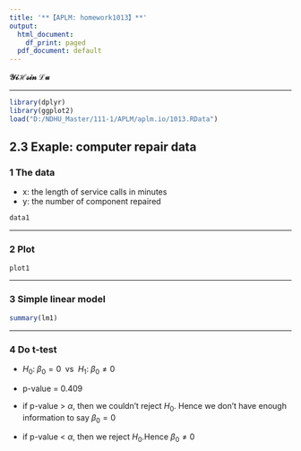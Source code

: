 ```yaml
---
title: '**【APLM: homework1013】**'
output:
  html_document:
    df_print: paged
  pdf_document: default
---
```


**$\mathcal{YiHsin}\;\mathcal{Lu}$**

****

```r
library(dplyr)
library(ggplot2)
load("D:/NDHU_Master/111-1/APLM/aplm.io/1013.RData")
```

## **2.3 Exaple: computer repair data**

### **1 The data**

* x: the length of service calls in minutes
* y: the number of component repaired

```r
data1
```

****

### **2 Plot**

```r
plot1
```

****

### **3 Simple linear model**

```r
summary(lm1)
```
****

### **4 Do t-test**

* $H_0:\;\beta_0=0\;$ vs $\;H_1:\;\beta_0\neq 0$
* p-value = 0.409
* if p-value > $\alpha$, then we couldn't reject $H_0$. Hence we don't have enough information to say $\beta_0=0$

* if p-value < $\alpha$, then we reject $H_0$.Hence $\beta_0\neq0$